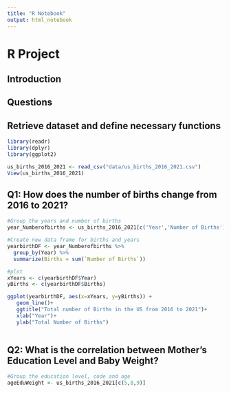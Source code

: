 ```yaml
---
title: "R Notebook"
output: html_notebook
---
```


# R Project

## Introduction

## Questions

## Retrieve dataset and define necessary functions

```r

library(readr)
library(dplyr)
library(ggplot2)

us_births_2016_2021 <- read_csv("data/us_births_2016_2021.csv")
View(us_births_2016_2021)
```

## Q1: How does the number of births change from 2016 to 2021? 

```r
#Group the years and number of births 
year_Numberofbirths <- us_births_2016_2021[c('Year','Number of Births')]

#Create new data frame for births and years 
yearbirthDF <- year_Numberofbirths %>% 
  group_by(Year) %>% 
  summarize(Births = sum(`Number of Births`))

#plot 
xYears <- c(yearbirthDF$Year)
yBirths <- c(yearbirthDF$Births)

ggplot(yearbirthDF, aes(x=xYears, y=yBirths)) +
   geom_line()+
   ggtitle("Total number of Births in the US from 2016 to 2021")+
   xlab("Year")+
   ylab("Total Number of Births")
   
```

## Q2: What is the correlation between Mother's Education Level and Baby Weight? 

```r
#Group the education level, code and age 
ageEduWeight <- us_births_2016_2021[c(5,8,9)]


```
